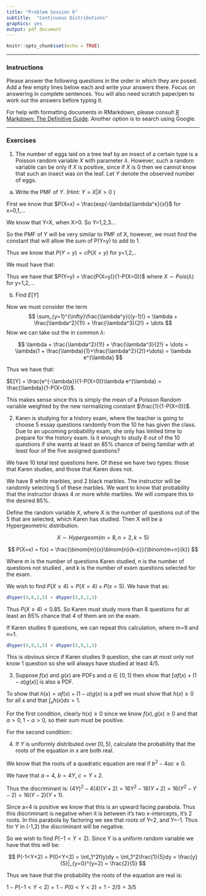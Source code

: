 ```yaml
---
title: "Problem Session 6"
subtitle:  "Continuous Distributions"
graphics: yes
output: pdf_document
---
```


```r
knitr::opts_chunk$set(echo = TRUE)

```
* * * 
### Instructions

Please answer the following questions in the order in which they are posed. Add a few empty lines below each and write your answers there. Focus on answering in complete sentences. You will also need scratch paper/pen to work out the answers before typing it.

For help with formatting documents in RMarkdown, please consult [R Markdown: The Definitive Guide](https://bookdown.org/yihui/rmarkdown/). Another option is to search using Google. 

* * *

### Exercises 

1. The number of eggs laid on a tree leaf by an insect
of a certain type is a Poisson random variable $X$ with
parameter $\lambda$. However, such a random variable
can be \emph{observed} only if $X$ is positive, since if $X$ is
0 then we cannot know that such an insect was on
the leaf. Let $Y$ denote the observed number
of eggs.

a. Write the PMF of $Y$. (Hint: $Y = X | X > 0$ )

First we know that $P(X=x) = \frac{exp(-\lambda)\lambda^x}{x!}$ for x=0,1,... 

We know that Y=X, when X>0. So Y=1,2,3...

So the PMF of Y will be very similar to PMF of X, however, we must find the constant that will allow the sum of P(Y=y) to add to 1. 

Thus we know that $P(Y=y) = cP(X=y)$ for y=1,2,..

We must have that:
\begin{align*}
\sum_{y=1}^{\infty}P(Y=y) &=1 \\
\sum_{y=1}^{\infty}cP(X=y) &= 1 \\
c\sum_{y=1}^{\infty}P(X=y) &= 1 \\
c &= \frac{1}{\sum_{y=1}^{\infty}P(X=y)} \\
c &= \frac{1}{P(X=1)+P(X=2)+...} \\
c &= \frac{1}{1-P(X=0)} \\
c &= \frac{1}{1-\frac{\lambda^0exp(-\lambda)}{0!}} \\
c &= \frac{1}{1-exp(-\lambda)}
\end{align*}

Thus we have that $P(Y=y) = \frac{P(X=y)}{1-P(X=0)}$ where $X \sim Pois(\lambda)$ for y=1,2,...


b. Find $E\left[Y \right]$

\begin{align*}
E[Y] &= \\
&= \sum_{y=1}^{\infty}yP(Y=y) \\
&= \sum_{y=1}^{\infty}y \frac{P(X=y)}{1-P(X=0)} \\
&= \frac{1}{1-P(X=0)}\sum_{y=1}^{\infty}yP(X=y) \\
&= \frac{1}{1-P(X=0)}\sum_{y=1}^{\infty}y\frac{\lambda^yexp(-\lambda)}{y!} \\
&= \frac{exp(-\lambda)}{1-P(X=0)}\sum_{y=1}^{\infty}\frac{\lambda^y}{(y-1)!} \\
\end{align*}

Now we must consider the term 
$$
\sum_{y=1}^{\infty}\frac{\lambda^y}{(y-1)!} = \lambda + \frac{\lambda^2}{1!} + \frac{\lambda^3}{2!} + \dots
$$
Now we can take out the in common $\lambda$:

$$
\lambda + \frac{\lambda^2}{1!} + \frac{\lambda^3}{2!} + \dots = \lambda(1 + \frac{\lambda}{1}+\frac{\lambda^2}{2!}+\dots) = \lambda e^{\lambda}
$$

Thus we have that:

$E[Y] =  \frac{e^{-\lambda}}{1-P(X=0)}\lambda e^{\lambda} = \frac{\lambda}{1-P(X=0)}$.

This makes sense since this is simply the mean of a Poisson Random variable weighted by the new normalizing constant $\frac{1}{1-P(X=0)}$.

2. Karen is studying for a history exam, where the teacher is going to choose 5 essay questions randomly from the 10 he has given the class. Due to an upcoming probability exam, she only has limited time to prepare for the history exam. Is it enough to study 8 out of the 10 questions if she wants at least an 85% chance of being familiar with at least four of the five assigned questions?

We have 10 total test questions here. Of these we have two types: those that Karen studies, and those that Karen does not. 

We have 8 white marbles, and 2 black marbles. The instructor will be randomly selecting 5 of these marbles. We want to know that probability that the instructor draws 4 or more white marbles. We will compare this to the desired 85%. 

Define the random variable $X$, where X is the number of questions out of the 5 that are selected, which Karen has studied. Then X will be a Hypergeometric distribution. 

$$
X \sim Hypergeom(m=8,n=2,k=5)
$$

$$
P(X=x) = f(x) = \frac{\binom{m}{x}\binom{n}{k-x}}{\binom{m+n}{k}}
$$

Where m is the number of questions Karen studied, n is the number of questions not studied , and k is the number of exam questions selected for the exam. 

We wish to find $P(X\geq 4) = P(X=4)+P(x=5)$. We have that as:

```r
dhyper(4,8,2,5) + dhyper(5,8,2,5)
```
Thus $P(X\geq 4) < 0.85$. So Karen must study more than 8 questions for at least an 85% chance that 4 of them are on the exam. 

If Karen studies 9 questions, we can repeat this calculation, where m=9 and n=1. 

```r
dhyper(4,9,1,5) + dhyper(5,9,1,5)
```
This is obvious since if Karen studies 9 question, she can at most only not know 1 question so she will always have studied at least 4/5. 

3. Suppose $f(x)$ and $g(x)$ are PDFs and $\alpha \in [0,1]$ then show that $[\alpha f(x) + (1-\alpha) g(x) ]$ is also a PDF. 

To show that $h(x) = \alpha f(x) + (1-\alpha) g(x)$ is a pdf we must show that $h(x) \geq 0$ for all x and that $\int_xh(x)dx=1$.

For the first condition, clearly $h(x)\geq0$ since we know $f(x),g(x)\geq0$ and that $\alpha>0, 1-\alpha>0$, so their sum must be positive.

For the second condition::

\begin{align*}
\int_xh(x)dx &= \int_x (\alpha f(x) + (1-\alpha) g(x))dx \\
&= \int_x \alpha f(x)dx + \int_x(1-\alpha)g(x)dx \\
&= \alpha \int_xf(x)dx + (1-\alpha)\int_xg(x)dx \\
&= \alpha(1) + (1-\alpha)(1) \text{since we know that f(x) and g(x) are pdf's} \\
&= 1 
\end{align*}


4. If $Y$ is uniformly distributed over $[0,5)$, calculate the probability that the roots of the equation in $x$
\begin{align*}
		4x^2 + 4xY + Y + 2 &= 0
\end{align*} are both real.

   \emph{Hint: The roots of the equation $ax^2+bx+c=0$ are real if the discriminant $b^2-4ac \geq 0$.}
   
 We know that the roots of a quadratic equation are real if $b^2-4ac \geq 0$.
 
 We have that $a=4$, $b=4Y$, $c=Y+2$.
 
 Thus the discriminant is: 
 $(4Y)^2 - 4(4)(Y+2) = 16Y^2 - 16(Y+2) = 16(Y^2-Y-2) = 16(Y-2)(Y+1)$.
 
 Since a=4 is positive we know that this is an upward facing parabola. Thus this discriminant is negative when it is between it's two x-intercepts, it's 2 roots. In this parabola by factoring we see that roots of Y=2, and Y=-1. Thus for Y in (-1,2) the discriminant will be negative.
 
 So we wish to find $P(-1<Y<2)$. Since Y is a uniform random variable we have that this will be:
 
$$
P(-1<Y<2) = P(0<Y<2) = \int_1^2f(y)dy = \int_1^2\frac{1}{5}dy = \frac{y}{5}|_{y=0}^{y=2} = \frac{2}{5}
$$
 
 Thus we have that the probability the roots of the equation are real is:
 
$1- P(-1<Y<2) = 1-P(0<Y<2) = 1-2/5 = 3/5$
 
 
 
 
 
